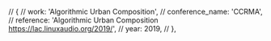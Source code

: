 // {
// work: 'Algorithmic Urban Composition',
// conference_name: 'CCRMA',
// reference: 'Algorithmic Urban Composition https://lac.linuxaudio.org/2019/',
// year: 2019,
// },
